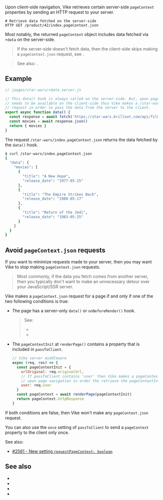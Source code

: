 
Upon <Link href="/client-routing">client-side navigation</Link>,
Vike retrieves certain server-side `pageContext` properties by sending an HTTP request to your server.

```shell
# Retrieve data fetched on the server-side
HTTP GET /product/42/index.pageContext.json
```

Most notably, the returned `pageContext` object includes data fetched via <Link href="/data#environment">`+data` on the server-side</Link>.

> If the server-side doesn't fetch data, then the client-side skips making a `pageContext.json` request, see <Link href="#avoid-pagecontext-json-requests" />.

> See also: <Link href="/pageContext#lifecycle" />.


## Example

```js
// /pages/star-wars/+data.server.js

// This data() hook is always called on the server-side. But, upon page navigation, the data
// needs to be available on the client-side thus Vike makes a /star-wars/index.pageContext.json
// request in order to pass the data from the server to the client.
export async function data() {
  const response = await fetch('https://star-wars.brillout.com/api/films.json')
  const movies = await response.json()
  return { movies }
}
```
The request `/star-wars/index.pageContext.json` returns the data fetched by the `data()` hook.

```bash
$ curl /star-wars/index.pageContext.json
{
  "data": {
    "movies": [
      {
        "title": "A New Hope",
        "release_date": "1977-05-25"
      },
      {
        "title": "The Empire Strikes Back",
        "release_date": "1980-05-17"
      },
      {
        "title": "Return of the Jedi",
        "release_date": "1983-05-25"
      }
    ]
  }
}
```

## Avoid `pageContext.json` requests

If you want to minimize requests made to your server, then you may want Vike to stop making `pageContext.json` requests.

> Most commonly, if the data you fetch comes from another server, then you typically don't want to make an unnecessary detour over your JavaScript/SSR server.

Vike makes a `pageContext.json` request for a page if and only if one of the two following conditions is true:
- The page has a server-only `data()` or `onBeforeRender()` hook.
  > See:
  > - <Link href="/data#environment" />
  > - <Link href="/onBeforeRender#environment" />
- The `pageContextInit` at <Link href="/renderPage">`renderPage()`</Link> contains a property that is included in <Link href="/passToClient">`passToClient`</Link>.
  ```js
  // Vike server middleware
  async (req, res) => {
    const pageContextInit = {
      urlOriginal: req.originalUrl,
      // If passToClient contains 'user' then Vike makes a pageContext.json request
      // upon page navigation in order the retrieve the pageContextInit.user value.
      user: req.user
    }
    const pageContext = await renderPage(pageContextInit)
    return pageContext.httpResponse
  }
  ```

If both conditions are false, then Vike won't make any `pageContext.json` request.

You can also use <Link href="/passToClient#once">the `once` setting of `passToClient`</Link> to send a `pageContext` property to the client only once.

See also:
- [#2561 - New setting `requestPageContext: boolean`](https://github.com/vikejs/vike/issues/2561)


## See also

- <Link href="/passToClient" />
- <Link href="/pageContext#lifecycle" />
- <Link href="/data#environment" />
- <Link href="/onBeforeRender#environment" />
